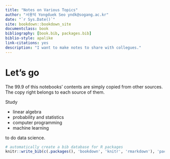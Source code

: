 ```yaml
--- 
title: "Notes on Various Topics"
author: "서용덕 Yongduek Seo yndk@sogang.ac.kr"
date: "`r Sys.Date()`"
site: bookdown::bookdown_site
documentclass: book
bibliography: [book.bib, packages.bib]
biblio-style: apalike
link-citations: yes
description: "I want to make notes to share with collegues."
---
```


# Let's go

The $99.9%$ of this notebooks' contents are simply copied from other sources. The copy right belongs to each source of them.


Study

- linear algebra
- probability and statistics
- computer programming
- machine learning

to do data science.



```r
# automatically create a bib database for R packages
knitr::write_bib(c(.packages(), 'bookdown', 'knitr', 'rmarkdown'), 'packages.bib')
```
